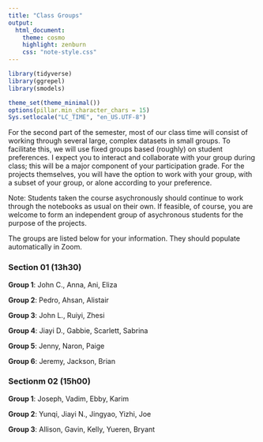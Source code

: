 ```yaml
---
title: "Class Groups"
output:
  html_document:
    theme: cosmo
    highlight: zenburn
    css: "note-style.css"
---
```


```r
library(tidyverse)
library(ggrepel)
library(smodels)

theme_set(theme_minimal())
options(pillar.min_character_chars = 15)
Sys.setlocale("LC_TIME", "en_US.UTF-8")
```

For the second part of the semester, most of our class time will consist of
working through several large, complex datasets in small groups. To facilitate
this, we will use fixed groups based (roughly) on student preferences. I
expect you to interact and collaborate with your group during class; this will
be a major component of your participation grade. For the projects themselves,
you will have the option to work with your group, with a subset of your group,
or alone according to your preference.

Note: Students taken the course asychronously should continue to work through
the notebooks as usual on their own. If feasible, of course, you are welcome
to form an independent group of asychronous students for the purpose of the
projects.

The groups are listed below for your information. They should populate
automatically in Zoom.

### Section 01 (13h30)

**Group 1**: John C., Anna, Ani, Eliza

**Group 2**: Pedro, Ahsan, Alistair

**Group 3**: John L., Ruiyi, Zhesi

**Group 4**: Jiayi D., Gabbie, Scarlett, Sabrina

**Group 5**: Jenny, Naron, Paige

**Group 6**: Jeremy, Jackson, Brian


### Sectionm 02 (15h00)

**Group 1**: Joseph, Vadim, Ebby, Karim

**Group 2**: Yunqi, Jiayi N., Jingyao, Yizhi, Joe

**Group 3**: Allison, Gavin, Kelly, Yueren, Bryant
